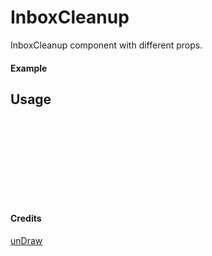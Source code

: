 
<Meta of={InboxCleanup} title="unDraw/InboxCleanup" />

# InboxCleanup

InboxCleanup component with different props.

#### Example

<Canvas of={InboxCleanup.Primary} />

## Usage

```ts
import { InboxCleanup } from "yadl-ui";

const Example = () => {
  return (
      <InboxCleanup />
  );
};

export default Example;
```

#### Credits
[unDraw](https://undraw.co/illustrations)
